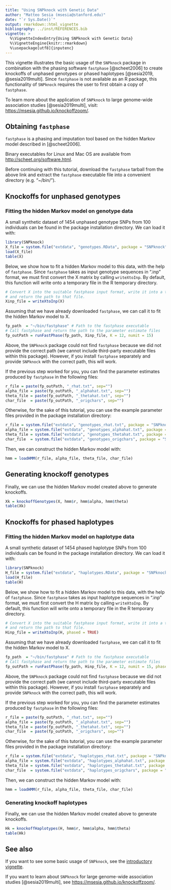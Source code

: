 ```yaml
---
title: "Using SNPknock with Genetic Data"
author: "Matteo Sesia (msesia@stanford.edu)"
date: "`r Sys.Date()`"
output: rmarkdown::html_vignette
bibliography: ../inst/REFERENCES.bib
vignette: >
  %\VignetteIndexEntry{Using SNPknock with Genetic Data}
  %\VignetteEngine{knitr::rmarkdown}
  %\usepackage[utf8]{inputenc}
---
```


This vignette illustrates the basic usage of the `SNPknock` package in combination with the phasing software `fastphase` [@scheet2006] to create knockoffs of unphased genotypes or phased haplotypes [@sesia2019, @sesia2019multi]. Since `fastphase` is not available as an R package, this functionality of `SNPknock` requires the user to first obtain a copy of `fastphase`.

To learn more about the application of `SNPknock` to large genome-wide association studies [@sesia2019multi], visit: <https://msesia.github.io/knockoffzoom/>.


## Obtaining `fastphase`

`fastphase` is a phasing and imputation tool based on the hidden Markov model described in [@scheet2006].

Binary executables for Linux and Mac OS are available from <http://scheet.org/software.html>.

Before continuing with this tutorial, download the `fastphase` tarball from the above link and extract the `fastphase` executable file into a convenient directory (e.g. "~/bin/").

## Knockoffs for unphased genotypes

### Fitting the hidden Markov model on genotype data

A small synthetic dataset of 1454 unphased genotype SNPs from 100 individuals can be found in the package installation directory.
We can load it with:
```r
library(SNPknock)
X_file = system.file("extdata", "genotypes.RData", package = "SNPknock")
load(X_file)
table(X)
```

Below, we show how to fit a hidden Markov model to this data, with the help of `fastphase`.
Since `fastphase` takes as input genotype sequences in ".inp" format, we must first convert
the X matrix by calling `writeXtoInp`.
By default, this function will write onto a temporary file in the R temporary directory.
```r
# Convert X into the suitable fastphase input format, write it into a temporary file
# and return the path to that file.
Xinp_file = writeXtoInp(X)
```

Assuming that we have already downloaded `fastphase`, we can call it to fit the hidden Markov model to X.
```r
fp_path  = "~/bin/fastphase" # Path to the fastphase executable
# Call fastphase and return the path to the parameter estimate files
fp_outPath = runFastPhase(fp_path, Xinp_file, K = 12, numit = 15)
```

Above, the `SNPknock` package could not find `fastphase` because we did not provide the correct path
(we cannot include third-party executable files within this package). However, if you install `fastphase`
separately and provide `SNPknock` with the correct path, this will work.

If the previous step worked for you, you can find the parameter estimates produced by `fastphase`
in the following files:
```r
r_file = paste(fp_outPath, "_rhat.txt", sep="")
alpha_file = paste(fp_outPath, "_alphahat.txt", sep="")
theta_file = paste(fp_outPath, "_thetahat.txt", sep="")
char_file  = paste(fp_outPath, "_origchars", sep="")
```

Otherwise, for the sake of this tutorial, you can use the example parameter files provided
in the package installation directory:
```r
r_file = system.file("extdata", "genotypes_rhat.txt", package = "SNPknock")
alpha_file = system.file("extdata", "genotypes_alphahat.txt", package = "SNPknock")
theta_file = system.file("extdata", "genotypes_thetahat.txt", package = "SNPknock")
char_file  = system.file("extdata", "genotypes_origchars", package = "SNPknock")
```

Then, we can construct the hidden Markov model with:
```r
hmm = loadHMM(r_file, alpha_file, theta_file, char_file)
```

Generating knockoff genotypes
-------------------------------

Finally, we can use the hidden Markov model created above to generate knockoffs.
```r
Xk = knockoffGenotypes(X, hmm$r, hmm$alpha, hmm$theta)
table(Xk)
```

## Knockoffs for phased haplotypes

### Fitting the hidden Markov model on haplotype data

A small synthetic dataset of 1454 phased haplotype SNPs from 100 individuals can be found in the package installation directory.
We can load it with:
```r
library(SNPknock)
H_file = system.file("extdata", "haplotypes.RData", package = "SNPknock")
load(H_file)
table(H)
```

Below, we show how to fit a hidden Markov model to this data, with the help of `fastphase`.
Since `fastphase` takes as input haplotype sequences in ".inp" format, we must first convert
the H matrix by calling `writeXtoInp`.
By default, this function will write onto a temporary file in the R temporary directory.
```r
# Convert X into the suitable fastphase input format, write it into a temporary file
# and return the path to that file.
Hinp_file = writeXtoInp(H, phased = TRUE)
```

Assuming that we have already downloaded `fastphase`, we can call it to fit the hidden Markov model to X.
```r
fp_path  = "~/bin/fastphase" # Path to the fastphase executable
# Call fastphase and return the path to the parameter estimate files
fp_outPath = runFastPhase(fp_path, Hinp_file, K = 12, numit = 15, phased = TRUE)
```

Above, the `SNPknock` package could not find `fastphase` because we did not provide the correct path
(we cannot include third-party executable files within this package). However, if you install `fastphase`
separately and provide `SNPknock` with the correct path, this will work.

If the previous step worked for you, you can find the parameter estimates produced by `fastphase`
in the following files:
```r
r_file = paste(fp_outPath, "_rhat.txt", sep="")
alpha_file = paste(fp_outPath, "_alphahat.txt", sep="")
theta_file = paste(fp_outPath, "_thetahat.txt", sep="")
char_file  = paste(fp_outPath, "_origchars", sep="")
```

Otherwise, for the sake of this tutorial, you can use the example parameter files provided
in the package installation directory:
```r
r_file = system.file("extdata", "haplotypes_rhat.txt", package = "SNPknock")
alpha_file = system.file("extdata", "haplotypes_alphahat.txt", package = "SNPknock")
theta_file = system.file("extdata", "haplotypes_thetahat.txt", package = "SNPknock")
char_file  = system.file("extdata", "haplotypes_origchars", package = "SNPknock")
```

Then, we can construct the hidden Markov model with:
```r
hmm = loadHMM(r_file, alpha_file, theta_file, char_file)
```

### Generating knockoff haplotypes

Finally, we can use the hidden Markov model created above to generate knockoffs.
```r
Hk = knockoffHaplotypes(H, hmm$r, hmm$alpha, hmm$theta)
table(Hk)
```

## See also

If you want to see some basic usage of `SNPknock`, see the [introductory vignette](SNPknock.html).

If you want to learn about `SNPknock` for large genome-wide association studies [@sesia2019multi], see <https://msesia.github.io/knockoffzoom/>.